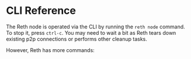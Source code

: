
# CLI Reference

The Reth node is operated via the CLI by running the `reth node` command. To stop it, press `ctrl-c`. You may need to wait a bit as Reth tears down existing p2p connections or performs other cleanup tasks.

However, Reth has more commands:

<Summary />
